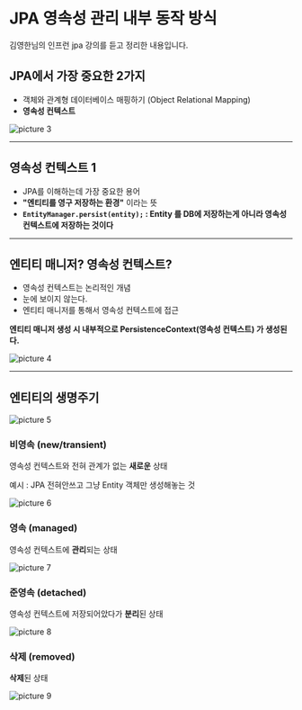 # JPA 영속성 관리 내부 동작 방식

김영한님의 인프런 jpa 강의를 듣고 정리한 내용입니다.


## JPA에서 가장 중요한 2가지

- 객체와 관계형 데이터베이스 매핑하기 (Object Relational Mapping)
- **영속성 컨텍스트**

![picture 3](./images/pic_1694477989976-1694478009655.png)  

---

## 영속성 컨텍스트 1

- JPA를 이해하는데 가장 중요한 용어
- **"엔티티를 영구 저장하는 환경"** 이라는 뜻
- **`EntityManager.persist(entity);` :  Entity 를 DB에 저장하는게 아니라 영속성 컨텍스트에 저장하는 것이다**

---

## 엔티티 매니저? 영속성 컨텍스트?

- 영속성 컨텍스트는 논리적인 개념
- 눈에 보이지 않는다.
- 엔티티 매니저를 통해서 영속성 컨텍스트에 접근

**엔티티 매니저 생성 시 내부적으로 PersistenceContext(영속성 컨텍스트) 가 생성된다.**

![picture 4](./images/pic_1694478108678-1694478110446.png)  

---

## 엔티티의 생명주기

![picture 5](./images/pic_1694478137745-1694478139390.png)  


### 비영속 (new/transient)

영속성 컨텍스트와 전혀 관계가 없는 **새로운** 상태

예시 : JPA 전혀안쓰고 그냥 Entity 객체만 생성해놓는 것

![picture 6](./images/pic_1694478155461-1694478157119.png)  

### 영속 (managed)

영속성 컨텍스트에 **관리**되는 상태

![picture 7](./images/pic_1694478174533-1694478177128.png)  

### 준영속 (detached)

영속성 컨텍스트에 저장되어았다가 **분리**된 상태

![picture 8](./images/pic_1694478192062-1694478193183.png)  

### 삭제 (removed)

**삭제**된 상태

![picture 9](./images/pic_1694478205494-1694478207342.png)  
